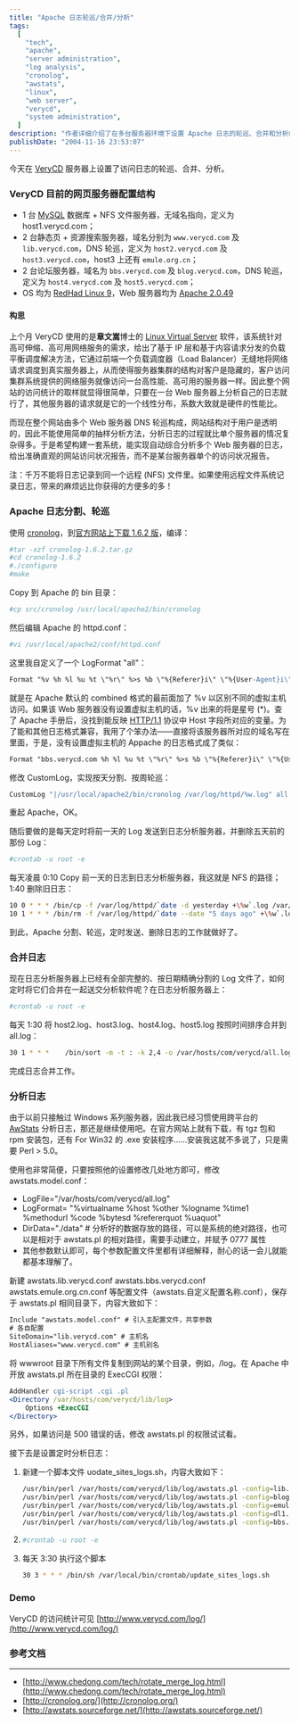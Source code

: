 ```yaml
---
title: "Apache 日志轮巡/合并/分析"
tags:
  [
    "tech",
    "apache",
    "server administration",
    "log analysis",
    "cronolog",
    "awstats",
    "linux",
    "web server",
    "verycd",
    "system administration",
  ]
description: "作者详细介绍了在多台服务器环境下设置 Apache 日志的轮巡、合并和分析的完整方案，涵盖了使用 cronolog 进行日志分割与轮巡、基于 crontab 的日志收集与合并，以及使用 AwStats 进行综合分析，为分布式 Web 服务器环境提供了实用的日志管理解决方案。"
publishDate: "2004-11-16 23:53:07"
---
```


今天在 [VeryCD](http://www.verycd.com/) 服务器上设置了访问日志的轮巡、合并、分析。

### VeryCD 目前的网页服务器配置结构

- 1 台 [MySQL](http://www.mysql.com/) 数据库 + NFS 文件服务器，无域名指向，定义为 host1.verycd.com；
- 2 台静态页 + 资源搜索服务器，域名分别为 `www.verycd.com` 及 `lib.verycd.com`，DNS 轮巡，定义为 `host2.verycd.com` 及 `host3.verycd.com`，host3 上还有 `emule.org.cn`；
- 2 台论坛服务器，域名为 `bbs.verycd.com` 及 `blog.verycd.com`，DNS 轮巡，定义为 `host4.verycd.com` 及 `host5.verycd.com`；
- OS 均为 [RedHad Linux 9](http://www.redhat.com/)，Web 服务器均为 [Apache 2.0.49](http://httpd.apache.org/)

#### 构思

上个月 VeryCD 使用的是**章文嵩**博士的 [Linux Virtual Server](http://linuxvirtualserver.org/) 软件，该系统针对高可伸缩、高可用网络服务的需求，给出了基于 IP 层和基于内容请求分发的负载平衡调度解决方法，它通过前端一个负载调度器（Load Balancer）无缝地将网络请求调度到真实服务器上，从而使得服务器集群的结构对客户是隐藏的，客户访问集群系统提供的网络服务就像访问一台高性能、高可用的服务器一样。因此整个网站的访问统计的取样就显得很简单，只要在一台 Web 服务器上分析自己的日志就行了，其他服务器的请求就是它的一个线性分布，系数大致就是硬件的性能比。

而现在整个网站由多个 Web 服务器 DNS 轮巡构成，网站结构对于用户是透明的，因此不能使用简单的抽样分析方法，分析日志的过程就比单个服务器的情况复杂得多。于是希望构建一套系统，能实现自动综合分析多个 Web 服务器的日志，给出准确直观的网站访问状况报告，而不是某台服务器单个的访问状况报告。

注：千万不能将日志记录到同一个远程 (NFS) 文件里。如果使用远程文件系统记录日志，带来的麻烦远比你获得的方便多的多！

### Apache 日志分割、轮巡

使用 [cronolog](http://www.cronolog.org/)，到[官方网站上下载 1.6.2 版](http://cronolog.org/download/cronolog-1.6.2.tar.gz)，编译：

```bash
#tar -xzf cronolog-1.6.2.tar.gz
#cd cronolog-1.6.2
#./configure
#make
```

Copy 到 Apache 的 bin 目录：

```bash
#cp src/cronolog /usr/local/apache2/bin/cronolog
```

然后编辑 Apache 的 httpd.conf：

```bash
#vi /usr/local/apache2/conf/httpd.conf
```

这里我自定义了一个 LogFormat "all"：

```apache
Format "%v %h %l %u %t \"%r\" %>s %b \"%{Referer}i\" \"%{User-Agent}i\"" all
```

就是在 Apache 默认的 combined 格式的最前面加了 %v 以区别不同的虚拟主机访问。如果该 Web 服务器没有设置虚拟主机的话，%v 出来的将是星号 (\*)。查了 Apache 手册后，没找到能反映 [HTTP/1.1](http://www.w3.org/Protocols/rfc2616/rfc2616.html) 协议中 Host 字段所对应的变量。为了能和其他日志格式兼容，我用了个笨办法——直接将该服务器所对应的域名写在里面，于是，没有设置虚拟主机的 Appache 的日志格式成了类似：

```apache
Format "bbs.verycd.com %h %l %u %t \"%r\" %>s %b \"%{Referer}i\" \"%{User-Agent}i\"" all
```

修改 CustomLog，实现按天分割、按周轮巡：

```apache
CustomLog "|/usr/local/apache2/bin/cronolog /var/log/httpd/%w.log" all
```

重起 Apache，OK。

随后要做的是每天定时将前一天的 Log 发送到日志分析服务器，并删除五天前的那份 Log：

```bash
#crontab -u root -e
```

每天凌晨 0:10 Copy 前一天的日志到日志分析服务器，我这就是 NFS 的路径；1:40 删除旧日志：

```bash
10 0 * * * /bin/cp -f /var/log/httpd/`date -d yesterday +\%w`.log /var/hosts/com/verycd/host1.log
10 1 * * * /bin/rm -f /var/log/httpd/`date --date "5 days ago" +\%w`.log
```

到此，Apache 分割、轮巡，定时发送、删除日志的工作就做好了。

### 合并日志

现在日志分析服务器上已经有全部完整的、按日期精确分割的 Log 文件了，如何定时将它们合并在一起送交分析软件呢？在日志分析服务器上：

```bash
#crontab -u root -e
```

每天 1:30 将 host2.log、host3.log、host4.log、host5.log 按照时间排序合并到 all.log：

```bash
30 1 * * *    /bin/sort -m -t : -k 2,4 -o /var/hosts/com/verycd/all.log   /var/hosts/com/verycd/host2.log  /var/hosts/com/verycd/host3.log   /var/hosts/com/verycd/host4.log   /var/hosts/com/verycd/host5.log
```

完成日志合并工作。

### 分析日志

由于以前只接触过 Windows 系列服务器，因此我已经习惯使用跨平台的 [AwStats](http://awstats.sourceforge.net/) 分析日志，那还是继续使用吧。在官方网站上就有下载，有 tgz 包和 rpm 安装包，还有 For Win32 的 .exe 安装程序……安装我这就不多说了，只是需要 Perl > 5.0。

使用也非常简便，只要按照他的设置修改几处地方即可，修改 awstats.model.conf：

- LogFile="/var/hosts/com/verycd/all.log"
- LogFormat= "%virtualname %host %other %logname %time1 %methodurl %code %bytesd %refererquot %uaquot"
- DirData="./data" # 分析好的数据存放的路径，可以是系统的绝对路径，也可以是相对于 awstats.pl 的相对路径，需要手动建立，并赋予 0777 属性
- 其他参数默认即可，每个参数配置文件里都有详细解释，耐心的话一会儿就能都基本理解了。

新建 awstats.lib.verycd.conf awstats.bbs.verycd.conf awstats.emule.org.cn.conf 等配置文件（awstats.自定义配置名称.conf），保存于 awstats.pl 相同目录下，内容大致如下：

```txt
Include "awstats.model.conf" # 引入主配置文件，共享参数
# 各自配置
SiteDomain="lib.verycd.com" # 主机名
HostAliases="www.verycd.com" # 主机别名
```

将 wwwroot 目录下所有文件复制到网站的某个目录，例如，/log。在 Apache 中开放 awstats.pl 所在目录的 ExecCGI 权限：

```apache
AddHandler cgi-script .cgi .pl
<Directory /var/hosts/com/verycd/lib/log>
    Options +ExecCGI
</Directory>
```

另外，如果访问是 500 错误的话，修改 awstats.pl 的权限试试看。

接下去是设置定时分析日志：

1. 新建一个脚本文件 uodate_sites_logs.sh，内容大致如下：

   ```bash
   /usr/bin/perl /var/hosts/com/verycd/lib/log/awstats.pl -config=lib.verycd.com -update=1
   /usr/bin/perl /var/hosts/com/verycd/lib/log/awstats.pl -config=blog.verycd.com -update=1
   /usr/bin/perl /var/hosts/com/verycd/lib/log/awstats.pl -config=emule.org.cn -update=1
   /usr/bin/perl /var/hosts/com/verycd/lib/log/awstats.pl -config=dl1.emule.org.cn -update=1
   /usr/bin/perl /var/hosts/com/verycd/lib/log/awstats.pl -config=bbs.verycd.com -update=1
   ```

2. ```bash
   #crontab -u root -e
   ```

3. 每天 3:30 执行这个脚本

   ```bash
   30 3 * * * /bin/sh /var/local/bin/crontab/update_sites_logs.sh
   ```

### Demo

VeryCD 的访问统计可见 [http://www.verycd.com/log/](http://www.verycd.com/log/)

### 参考文档

---

- [http://www.chedong.com/tech/rotate_merge_log.html](http://www.chedong.com/tech/rotate_merge_log.html)
- [http://cronolog.org/](http://cronolog.org/)
- [http://awstats.sourceforge.net/](http://awstats.sourceforge.net/)
